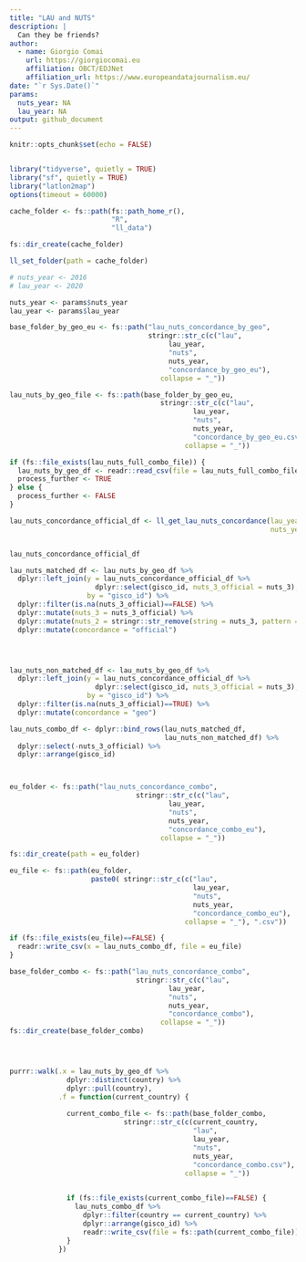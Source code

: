 ```yaml
---
title: "LAU and NUTS"
description: |
  Can they be friends?
author:
  - name: Giorgio Comai 
    url: https://giorgiocomai.eu
    affiliation: OBCT/EDJNet
    affiliation_url: https://www.europeandatajournalism.eu/
date: "`r Sys.Date()`"
params:
  nuts_year: NA
  lau_year: NA
output: github_document
---
```


```r
knitr::opts_chunk$set(echo = FALSE)


library("tidyverse", quietly = TRUE)
library("sf", quietly = TRUE)
library("latlon2map")
options(timeout = 60000)

cache_folder <- fs::path(fs::path_home_r(),
                         "R",
                         "ll_data")

fs::dir_create(cache_folder)

ll_set_folder(path = cache_folder)

# nuts_year <- 2016
# lau_year <- 2020

nuts_year <- params$nuts_year
lau_year <- params$lau_year
```


```r
base_folder_by_geo_eu <- fs::path("lau_nuts_concordance_by_geo",
                                  stringr::str_c(c("lau",
                                       lau_year,
                                       "nuts",
                                       nuts_year,
                                       "concordance_by_geo_eu"),
                                     collapse = "_"))

lau_nuts_by_geo_file <- fs::path(base_folder_by_geo_eu, 
                                     stringr::str_c(c("lau",
                                             lau_year,
                                             "nuts",
                                             nuts_year,
                                             "concordance_by_geo_eu.csv"),
                                           collapse = "_"))

if (fs::file_exists(lau_nuts_full_combo_file)) {
  lau_nuts_by_geo_df <- readr::read_csv(file = lau_nuts_full_combo_file)
  process_further <- TRUE
} else {
  process_further <- FALSE
}

```


```r

lau_nuts_concordance_official_df <- ll_get_lau_nuts_concordance(lau_year = lau_year,
                                                                nuts_year = nuts_year)


lau_nuts_concordance_official_df
```
```r

lau_nuts_matched_df <- lau_nuts_by_geo_df %>% 
  dplyr::left_join(y = lau_nuts_concordance_official_df %>% 
                     dplyr::select(gisco_id, nuts_3_official = nuts_3),
                   by = "gisco_id") %>% 
  dplyr::filter(is.na(nuts_3_official)==FALSE) %>% 
  dplyr::mutate(nuts_3 = nuts_3_official) %>% 
  dplyr::mutate(nuts_2 = stringr::str_remove(string = nuts_3, pattern = ".{1}$")) %>% 
  dplyr::mutate(concordance = "official")




lau_nuts_non_matched_df <- lau_nuts_by_geo_df %>% 
  dplyr::left_join(y = lau_nuts_concordance_official_df %>% 
                     dplyr::select(gisco_id, nuts_3_official = nuts_3),
                   by = "gisco_id") %>% 
  dplyr::filter(is.na(nuts_3_official)==TRUE) %>% 
  dplyr::mutate(concordance = "geo")

lau_nuts_combo_df <- dplyr::bind_rows(lau_nuts_matched_df, 
                                      lau_nuts_non_matched_df) %>% 
  dplyr::select(-nuts_3_official) %>% 
  dplyr::arrange(gisco_id)



eu_folder <- fs::path("lau_nuts_concordance_combo", 
                               stringr::str_c(c("lau",
                                       lau_year,
                                       "nuts",
                                       nuts_year,
                                       "concordance_combo_eu"),
                                     collapse = "_"))

fs::dir_create(path = eu_folder)

eu_file <- fs::path(eu_folder, 
                    paste0( stringr::str_c(c("lau",
                                             lau_year,
                                             "nuts",
                                             nuts_year,
                                             "concordance_combo_eu"),
                                           collapse = "_"), ".csv"))

if (fs::file_exists(eu_file)==FALSE) {
  readr::write_csv(x = lau_nuts_combo_df, file = eu_file)
}

```



```r

base_folder_combo <- fs::path("lau_nuts_concordance_combo", 
                               stringr::str_c(c("lau",
                                       lau_year,
                                       "nuts",
                                       nuts_year,
                                       "concordance_combo"),
                                     collapse = "_"))
fs::dir_create(base_folder_combo)




purrr::walk(.x = lau_nuts_by_geo_df %>%
              dplyr::distinct(country) %>%
              dplyr::pull(country),
            .f = function(current_country) {
              
              current_combo_file <- fs::path(base_folder_combo,
                            stringr::str_c(c(current_country,
                                             "lau",
                                             lau_year,
                                             "nuts",
                                             nuts_year,
                                             "concordance_combo.csv"),
                                           collapse = "_"))

              
              if (fs::file_exists(current_combo_file)==FALSE) {
                lau_nuts_combo_df %>% 
                  dplyr::filter(country == current_country) %>% 
                  dplyr::arrange(gisco_id) %>%
                  readr::write_csv(file = fs::path(current_combo_file))
              }
            })



```


